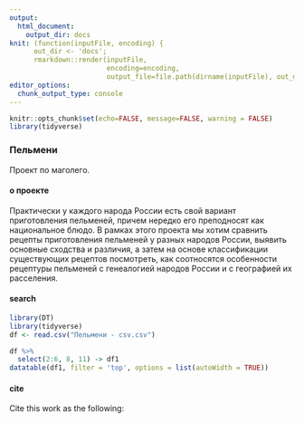 ```yaml
---
output: 
  html_document:
    output_dir: docs
knit: (function(inputFile, encoding) { 
      out_dir <- 'docs';
      rmarkdown::render(inputFile,
                        encoding=encoding, 
                        output_file=file.path(dirname(inputFile), out_dir, 'index.html')) })
editor_options: 
  chunk_output_type: console
---
```


```r
knitr::opts_chunk$set(echo=FALSE, message=FALSE, warning = FALSE)
library(tidyverse)
```

###  Пельмени
Проект по маголего.

#### о проекте
Практически у каждого народа России есть свой вариант приготовления пельменей, причем нередко его преподносят как национальное блюдо. В рамках этого проекта мы хотим сравнить рецепты приготовления пельменей у разных народов России, выявить основные  сходства и различия, а затем на основе классификации существующих рецептов посмотреть, как соотносятся особенности рецептуры пельменей с генеалогией народов России и с географией их расселения.

#### search
```r
library(DT)
library(tidyverse)
df <- read.csv("Пельмени - csv.csv")

df %>%
  select(2:6, 8, 11) -> df1
datatable(df1, filter = 'top', options = list(autoWidth = TRUE))
```


#### cite

Cite this work as the following: